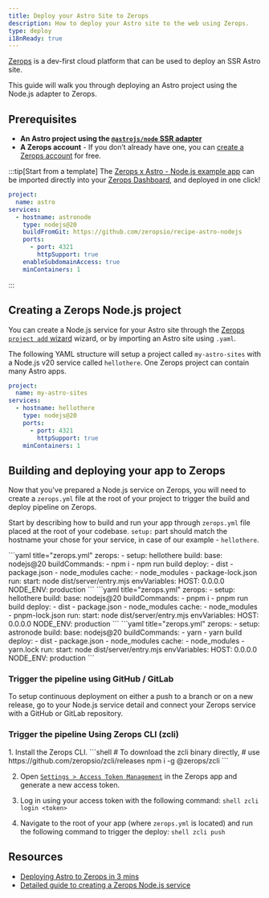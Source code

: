```yaml
---
title: Deploy your Astro Site to Zerops
description: How to deploy your Astro site to the web using Zerops.
type: deploy
i18nReady: true
---
```


[Zerops](https://zerops.io/) is a dev-first cloud platform that can be used to deploy an SSR Astro site.

This guide will walk you through deploying an Astro project using the Node.js adapter to Zerops.

## Prerequisites

- **An Astro project using the [`@astrojs/node` SSR adapter](/en/guides/integrations-guide/node/)** 
- **A Zerops account** - If you don’t already have one, you can [create a Zerops account](https://zerops.io/) for free.

:::tip[Start from a template]
The [Zerops x Astro - Node.js example app](https://github.com/zeropsio/recipe-astro-nodejs) can be imported directly into your [Zerops Dashboard](https://app.zerops.io/dashboard/projects), and deployed in one click!

```yaml
project:
  name: astro
services:
  - hostname: astronode
    type: nodejs@20
    buildFromGit: https://github.com/zeropsio/recipe-astro-nodejs
    ports:
      - port: 4321
        httpSupport: true
    enableSubdomainAccess: true
    minContainers: 1
```
:::

## Creating a Zerops Node.js project

You can create a Node.js service for your Astro site through the [Zerops `project add` wizard](https://app.zerops.io/dashboard/project-add) wizard, or by importing an Astro site using `.yaml`.

The following YAML structure will setup a project called `my-astro-sites` with a Node.js v20 service called `hellothere`. One Zerops project can contain many Astro apps.

```yaml
project:
  name: my-astro-sites
services:
  - hostname: hellothere
    type: nodejs@20
    ports:
      - port: 4321
        httpSupport: true
    minContainers: 1
```


## Building and deploying your app to Zerops

Now that you've prepared a Node.js service on Zerops,  you will need to create a `zerops.yml` file at the root of your project to trigger the build and deploy pipeline on Zerops.

Start by describing how to build and run your app through `zerops.yml` file placed at the root of your codebase. `setup:` part should match the hostname your chose for your service, in case of our example - `hellothere`.

  <PackageManagerTabs>
    <Fragment slot="npm">
    ```yaml title="zerops.yml"
      zerops:
        - setup: hellothere
          build:
            base: nodejs@20
            buildCommands:
              - npm i
              - npm run build
            deploy:
              - dist
              - package.json
              - node_modules
            cache:
              - node_modules
              - package-lock.json
          run:
            start: node dist/server/entry.mjs
          envVariables:
            HOST: 0.0.0.0
            NODE_ENV: production
    ```
    </Fragment>
    <Fragment slot="pnpm">
    ```yaml title="zerops.yml"
      zerops:
        - setup: hellothere
          build:
            base: nodejs@20
            buildCommands:
              - pnpm i
              - pnpm run build
            deploy:
              - dist
              - package.json
              - node_modules
            cache:
              - node_modules
              - pnpm-lock.json
          run:
            start: node dist/server/entry.mjs
          envVariables:
            HOST: 0.0.0.0
            NODE_ENV: production
    ```
    </Fragment>
    <Fragment slot="yarn">
    ```yaml title="zerops.yml"
      zerops:
        - setup: astronode
          build:
            base: nodejs@20
            buildCommands:
              - yarn
              - yarn build
            deploy:
              - dist
              - package.json
              - node_modules
            cache:
              - node_modules
              - yarn.lock
          run:
            start: node dist/server/entry.mjs
          envVariables:
            HOST: 0.0.0.0
            NODE_ENV: production
    ```
    </Fragment>
  </PackageManagerTabs>

### Trigger the pipeline using GitHub / GitLab
To setup continuous deployment on either a push to a branch or on a new release, go to your Node.js service detail and connect your Zerops service with a GitHub or GitLab repository.


### Trigger the pipeline Using Zerops CLI (zcli)

<Steps>
1. Install the Zerops CLI.
		```shell
		# To download the zcli binary directly,
		# use https://github.com/zeropsio/zcli/releases
		npm i -g @zerops/zcli
		```

2. Open [`Settings > Access Token Management`](https://app.zerops.io/settings/token-management) in the Zerops app and generate a new access token.

3. Log in using your access token with the following command:
		```shell
		zcli login <token>
		```

4. Navigate to the root of your app (where `zerops.yml` is located) and run the following command to trigger the deploy:
		```shell
		zcli push
		```
</Steps>

## Resources

- [Deploying Astro to Zerops in 3 mins](https://medium.com/@arjunaditya/how-to-deploy-astro-to-zerops-4230816a62b4)
- [Detailed guide to creating a Zerops Node.js service](https://docs.zerops.io/nodejs/how-to/create)
